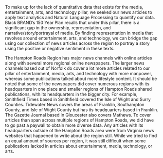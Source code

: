 To make up for the lack of quantitative data that exists for the media, entertainment, arts, and technology pillar, we seeked our news articles to apply text analytics and Natural Language Processing to quantify our data. Black BRAND’s 150 Year Plan recalls that under this pillar, there is a significant gap in the ownership, representation, and narrative/story/portrayal of media. By finding representation in media that revolves around entertainment, arts, and technology, we can bridge the gap using our collection of news articles across the region to portray a story using the positive or negative sentiment in these texts.

The Hampton Roads Region has major news channels with online articles along with several more regional online newspapers. The larger news channels based out of Norfolk do cover a lot more articles related to our pillar of entertainment, media, arts, and technology with more manpower, whereas some publications talked about more lifestyle content. It should be noted that some of the newspapers did cover numerous regions with its headquarters in one place and smaller regions of Hampton Roads shared publications, with its headquarters in the bigger city. For example, Smithfield Times based in Smithfield covered the Isle of Wight and Surry Counties. Tidewater News covers the areas of Franklin, Southampton County, and Isle of Wight County but has its headquarters based in Franklin. The Gazette Journal based in Gloucester also covers Mathews. To cover articles than span across multiple regions of Hampton Roads, we did have to go past a paywall to obtain more diverse data. Any articles with its headquarters outside of the Hampton Roads area were from Virginia news websites that happened to write about the region still. While we tried to find an equal amount of sources per region, it was still difficult when some publications lacked in articles about entertainment, media, technology, or arts.